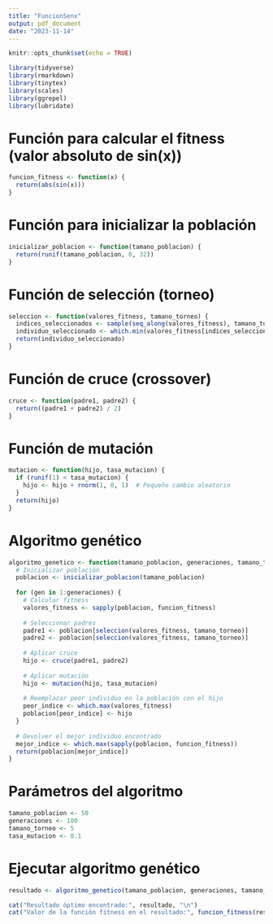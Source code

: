 ```yaml
---
title: "FuncionSenx"
output: pdf_document
date: "2023-11-14"
---
```


```r
knitr::opts_chunk$set(echo = TRUE)
```

```r
library(tidyverse)
library(rmarkdown)
library(tinytex)
library(scales)
library(ggrepel)
library(lubridate)
```


# Función para calcular el fitness (valor absoluto de sin(x))
```r
funcion_fitness <- function(x) {
  return(abs(sin(x)))
}

```

# Función para inicializar la población
```r
inicializar_poblacion <- function(tamano_poblacion) {
  return(runif(tamano_poblacion, 0, 32))
}

```

# Función de selección (torneo)
```r
seleccion <- function(valores_fitness, tamano_torneo) {
  indices_seleccionados <- sample(seq_along(valores_fitness), tamano_torneo)
  individuo_seleccionado <- which.min(valores_fitness[indices_seleccionados])
  return(individuo_seleccionado)
}
```

# Función de cruce (crossover)
```r
cruce <- function(padre1, padre2) {
  return((padre1 + padre2) / 2)
}
```

# Función de mutación
```r
mutacion <- function(hijo, tasa_mutacion) {
  if (runif(1) < tasa_mutacion) {
    hijo <- hijo + rnorm(1, 0, 1)  # Pequeño cambio aleatorio
  }
  return(hijo)
}
```

# Algoritmo genético
```r
algoritmo_genetico <- function(tamano_poblacion, generaciones, tamano_torneo, tasa_mutacion) {
  # Inicializar población
  poblacion <- inicializar_poblacion(tamano_poblacion)
  
  for (gen in 1:generaciones) {
    # Calcular fitness
    valores_fitness <- sapply(poblacion, funcion_fitness)
    
    # Seleccionar padres
    padre1 <- poblacion[seleccion(valores_fitness, tamano_torneo)]
    padre2 <- poblacion[seleccion(valores_fitness, tamano_torneo)]
    
    # Aplicar cruce
    hijo <- cruce(padre1, padre2)
    
    # Aplicar mutación
    hijo <- mutacion(hijo, tasa_mutacion)
    
    # Reemplazar peor individuo en la población con el hijo
    peor_indice <- which.max(valores_fitness)
    poblacion[peor_indice] <- hijo
  }
  
  # Devolver el mejor individuo encontrado
  mejor_indice <- which.max(sapply(poblacion, funcion_fitness))
  return(poblacion[mejor_indice])
}
```

# Parámetros del algoritmo
```r
tamano_poblacion <- 50
generaciones <- 100
tamano_torneo <- 5
tasa_mutacion <- 0.1

```

# Ejecutar algoritmo genético
```r
resultado <- algoritmo_genetico(tamano_poblacion, generaciones, tamano_torneo, tasa_mutacion)

cat("Resultado óptimo encontrado:", resultado, "\n")
cat("Valor de la función fitness en el resultado:", funcion_fitness(resultado), "\n")
```




